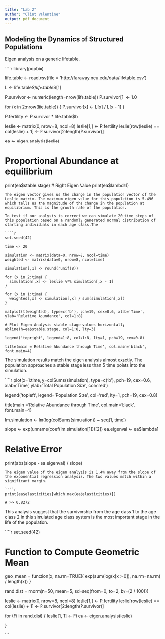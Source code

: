 ```yaml
---
title: "Lab 2"
author: "Clint Valentine"
output: pdf_document
---
```


Modeling the Dynamics of Structured Populations
-----------------------------------------------
Eigen analysis on a generic lifetable.

````r
library(popbio)

life.table <- read.csv(file = 'http://faraway.neu.edu/data/lifetable.csv')

L <- life.table$S / life.table$S[1]

P.survivor <- numeric(length=nrow(life.table))
P.survivor[1] <- 1.0

for (x in 2:nrow(life.table)) {
  P.survivor[x] <- L[x] / L[x - 1]
}

P.fertility <- P.survivor * life.table$b

leslie <- matrix(0, nrow=8, ncol=8)
leslie[1,] <- P.fertility
leslie[row(leslie) == col(leslie) + 1] <- P.survivor[2:length(P.survivor)]

ea <- eigen.analysis(leslie)

# Proportional Abundance at equilibrium
print(ea$stable.stage)
# Right Eigen Value
print(ea$lambda1)
```
The eigen vector gives us the change in the population vector of the Leslie matrix. The maximum eigen value for this population is 5.496 which tells us the magnitude of the change in the population at equilibrium. This is the growth rate of the population.

To test if our analysis is correct we can simulate 20 time steps of this population based on a randomly generated normal distribution of starting individuals in each age class.The

````r
set.seed(42)

time <- 20

simulation <- matrix(data=0, nrow=8, ncol=time)
weighted <- matrix(data=0, nrow=8, ncol=time)

simulation[,1] <- round(runif(8))

for (x in 2:time) {
  simulation[,x] <- leslie %*% simulation[,x - 1]
}

for (x in 1:time) {
  weighted[,x] <- simulation[,x] / sum(simulation[,x])
}

matplot(t(weighted), type=c('b'), pch=19, cex=0.6, xlab='Time', ylab='Relative Abundance', col=1:8)

# Plot Eigen Analysis stable stage values horizontally
abline(h=ea$stable.stage, col=1:8, lty=3)

legend('topright', legend=1:8, col=1:8, lty=1, pch=19, cex=0.8)

title(main ='Relative Abundance through Time', col.main='black', font.main=4)
```

The simulation results match the eigen analysis almost exactly. The population approaches a stable stage less than 5 time points into the simulation.

````r
plot(x=1:time, y=colSums(simulation), type=c('b'), pch=19, cex=0.6, xlab='Time', ylab='Total Population Size', col='red')

legend('topleft', legend='Population Size', col='red', lty=1, pch=19, cex=0.8)

title(main ='Relative Abundance through Time', col.main='black', font.main=4)

lm.simulation <- lm(log(colSums(simulation)) ~ seq(1, time))

slope <- exp(unname(coef(lm.simulation[1]))[2])
ea.eigenval <- ea$lambda1

# Relative Error
print(abs(slope - ea.eigenval) / slope)
```
The eigen value of the eigen analysis is 1.4% away from the slope of the exponential regression analysis. The two values match within a significant margin.

````r
print(ea$elasticities[which.max(ea$elasticities)])

# >> 0.8272
```
This analysis suggest that the survivorship from the age class 1 to the age class 2 in this simulated age class system is the most important stage in the life of the population.

````r
set.seed(42)

# Function to Compute Geometric Mean
geo_mean = function(x, na.rm=TRUE){
  exp(sum(log(x[x > 0]), na.rm=na.rm) / length(x))
}



rand.dist = rnorm(n=50, mean=5, sd=seq(from=0, to=2, by=(2 / 100)))


leslie <- matrix(0, nrow=8, ncol=8)
leslie[1,] <- P.fertility
leslie[row(leslie) == col(leslie) + 1] <- P.survivor[2:length(P.survivor)]

for (Fi in rand.dist) {
  leslie[1, 1] <- Fi
  ea <- eigen.analysis(leslie)
  
}

```
